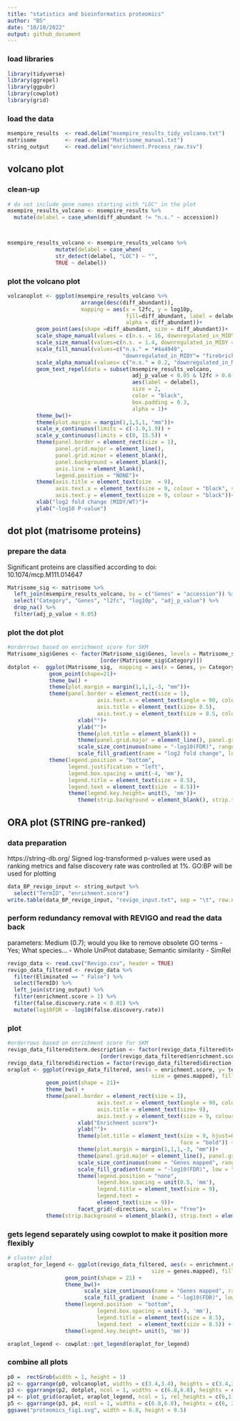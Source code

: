 ```yaml
---
title: "statistics and bioinformatics proteomics"
author: "BS"
date: "10/10/2022"
output: github_document
---
```




### load libraries
```r
library(tidyverse)
library(ggrepel)
library(ggpubr)
library(cowplot)
library(grid)
```


### load the data
```r
msempire_results  <- read.delim("msempire_results_tidy_volcano.txt")
matrisome         <- read.delim("Matrisome_manual.txt")       
string_output     <- read.delim("enrichment.Process_raw.tsv")  
```


## volcano plot 

### clean-up
```r
# do not include gene names starting with "LOC" in the plot
msempire_results_volcano <- msempire_results %>% 
  mutate(delabel = case_when(diff_abundant != "n.s." ~ accession))



msempire_results_volcano <- msempire_results_volcano %>%
               mutate(delabel = case_when(
               str_detect(delabel, "LOC") ~ "",
               TRUE ~ delabel))
```


### plot the volcano plot
```r
volcanoplot <- ggplot(msempire_results_volcano %>%                       
                       arrange(desc(diff_abundant)), 
                       mapping = aes(x = l2fc, y = log10p, 
                                     fill=diff_abundant, label = delabel, 
                                     alpha = diff_abundant))+
         geom_point(aes(shape =diff_abundant, size = diff_abundant))+
         scale_shape_manual(values = c(n.s. = 16, downregulated_in_MIDY =21, upregulated_in_MIDY =21))+
         scale_size_manual(values=c(n.s. = 1.4, downregulated_in_MIDY =1.8, upregulated_in_MIDY =1.8))+
         scale_fill_manual(values=c("n.s." = "#4a4949", 
                                    "downregulated_in_MIDY"= "firebrick3", "upregulated_in_MIDY"="#0072B2"))+
         scale_alpha_manual(values= c("n.s." = 0.2, "downregulated_in_MIDY"= 1, "upregulated_in_MIDY"= 1))+
         geom_text_repel(data = subset(msempire_results_volcano, 
                                       adj_p_value < 0.05 & l2fc > 0.6 |adj_p_value < 0.01 & l2fc < -0.7),
                                       aes(label = delabel),
                                       size = 2,
                                       color = "black",
                                       box.padding = 0.3,
                                       alpha = 1)+
         theme_bw()+
         theme(plot.margin = margin(1,1,5,1, "mm"))+
         scale_x_continuous(limits = c(-1.9,1.9)) +
         scale_y_continuous(limits = c(0, 15.5)) +
         theme(panel.border = element_rect(size = 1), 
               panel.grid.major = element_line(), 
               panel.grid.minor = element_blank(),
               panel.background = element_blank(), 
               axis.line = element_blank(), 
               legend.position = "NONE")+
         theme(axis.title = element_text(size  = 9), 
               axis.text.x = element_text(size = 9, colour = "black", vjust = -0.1), 
               axis.text.y = element_text(size = 9, colour = "black"))+
         xlab("log2 fold change (MIDY/WT)")+
         ylab("-log10 P-value")
```


## dot plot (matrisome proteins)

### prepare the data
Significant proteins are classified according to doi: 10.1074/mcp.M111.014647 
```r
Matrisome_sig <- matrisome %>% 
  left_join(msempire_results_volcano, by = c("Genes" = "accession")) %>% 
  select("Category", "Genes", "l2fc", "log10p", "adj_p_value") %>% 
  drop_na() %>% 
  filter(adj_p_value < 0.05)
```


### plot the dot plot
```r
#orderrows based on enrichment score for SKM
Matrisome_sig$Genes <- factor(Matrisome_sig$Genes, levels = Matrisome_sig$Genes
                             [order(Matrisome_sig$Category)])
dotplot <-  ggplot(Matrisome_sig,  mapping = aes(x = Genes, y= Category, fill = l2fc, size = log10p)) +
             geom_point(shape=21)+
             theme_bw() +
             theme(plot.margin = margin(1,1,1,-3, "mm"))+
             theme(panel.border = element_rect(size = 1),
                            axis.text.x = element_text(angle = 90, colour = "black", size = 8.5, vjust = 0.5, hjust = 1),
                            axis.title = element_text(size= 8.5),
                            axis.text.y = element_text(size = 8.5, colour = "black"))+
                      xlab("")+
                      ylab("")+
                      theme(plot.title = element_blank()) +
                      theme(panel.grid.major = element_line(), panel.grid.minor = element_blank())+
                      scale_size_continuous(name = "-log10(FDR)", range = c(2, 3.5), breaks = c(3,6,9,12))+
                      scale_fill_gradient(name = "log2 fold change", low = "firebrick3", high = "navy")+
             theme(legend.position = "bottom", 
                   legend.justification = "left",
                   legend.box.spacing = unit(-4, 'mm'), 
                   legend.title = element_text(size = 8.5),
                   legend.text = element_text(size  = 8.5))+
                   theme(legend.key.height= unit(5, 'mm'))+
                      theme(strip.background = element_blank(), strip.text = element_text(size = 8.5, face = "bold"))
```


## ORA plot (STRING pre-ranked)

### data preparation
https://string-db.org/ 
Signed log-transformed p-values were used as ranking metrics and false discovery rate was controlled at 1%. GO:BP will be used for plotting
```r
data_BP_revigo_input <- string_output %>% 
  select("TermID", "enrichment.score")
write.table(data_BP_revigo_input, "revigo_input.txt", sep = "\t", row.names = F, quote = F)
```


### perform redundancy removal with REVIGO and read the data back
parameters: Medium (0.7); would you like to remove obsolete GO terms - Yes; What species… - Whole UniProt database; Semantic similarity - SimRel
```r
revigo_data <- read.csv("Revigo.csv", header = TRUE)
revigo_data_filtered <- revigo_data %>%
  filter(Eliminated == " False") %>% 
  select(TermID) %>% 
  left_join(string_output) %>% 
  filter(enrichment.score > 1) %>% 
  filter(false.discovery.rate < 0.01) %>% 
  mutate(log10FDR = -log10(false.discovery.rate))
```


### plot
```r
#orderrows based on enrichment score for SKM
revigo_data_filtered$term.description <- factor(revigo_data_filtered$term.description, levels = revigo_data_filtered$term.description
                             [order(revigo_data_filtered$enrichment.score)])
revigo_data_filtered$direction = factor(revigo_data_filtered$direction, levels=c('top','both ends','bottom'))
oraplot <- ggplot(revigo_data_filtered, aes(x = enrichment.score, y= term.description, fill = log10FDR, 
                                             size = genes.mapped), fill = NULL) +
            geom_point(shape = 21)+
            theme_bw() +
            theme(panel.border = element_rect(size = 1),
                            axis.text.x = element_text(angle = 90, colour = "black", size = 9),
                            axis.title = element_text(size= 9),
                            axis.text.y = element_text(size = 9, colour = "black"))+
                      xlab("Enrichment score")+
                      ylab("")+
                      theme(plot.title = element_text(size = 9, hjust=0.5,
                                                      face = "bold")) +
                      theme(plot.margin = margin(1,1,1,-3, "mm"))+
                      theme(panel.grid.major = element_line(), panel.grid.minor = element_blank())+
                      scale_size_continuous(name = "Genes mapped", range = c(2, 5))+
                      scale_fill_gradient(name = "-log10(FDR)", low = "#bf9deb", high = "#200b3b")+
                      theme(legend.position = "none", 
                            legend.box.spacing = unit(0.5, 'mm'), 
                            legend.title = element_text(size = 9), 
                            legend.text = 
                            element_text(size = 9))+
                      facet_grid(~direction, scales = "free")+
            theme(strip.background = element_blank(), strip.text = element_text(size = 9, face = "bold"))
```


### gets legend separately using cowplot to make it position more flexibly
```r
# cluster plot
oraplot_for_legend <- ggplot(revigo_data_filtered, aes(x = enrichment.score, y= term.description, fill = log10FDR, 
                                             size = genes.mapped), fill = NULL) +
                  geom_point(shape = 21) +
                  theme_bw()+
                        scale_size_continuous(name = "Genes mapped", range = c(2, 5))+
                        scale_fill_gradient  (name = "-log10(FDR)", low = "#bf9deb", high = "#200b3b")+
                  theme(legend.position  = "bottom", 
                            legend.box.spacing = unit(-3, 'mm'), 
                            legend.title = element_text(size = 8.5), 
                            legend.text  = element_text(size = 8.5)) +
                  theme(legend.key.height= unit(5, 'mm'))

oraplot_legend <- cowplot::get_legend(oraplot_for_legend) 
```


### combine all plots
```r
p0 =  rectGrob(width = 1, height = 1)
p2 <- ggarrange(p0, volcanoplot, widths = c(3.4,3.4), heights = c(3.4,3.4), labels = c("","B"))
p3 <- ggarrange(p2, dotplot, ncol = 1, widths = c(6.8,6.8), heights = c(3.4, 2.6), labels = c("", "C"))
p4 <- plot_grid(oraplot, oraplot_legend, ncol = 1, rel_heights = c(6,1), labels = c("D"))
p5 <- ggarrange(p3, p4, ncol = 1, widths = c(6.8,6.8), heights = c(6, 3.5))
ggsave("proteomics_fig1.svg", width = 6.8, height = 9.5)
```




